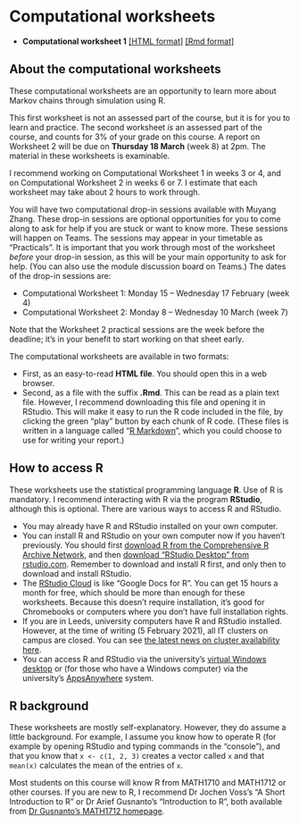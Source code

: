 # Computational worksheets  {.unnumbered #computing}




::: {.mysched}
* **Computational worksheet 1** [[HTML format]](C1.html) [[Rmd format]](C1.Rmd)
:::


## About the computational worksheets {.unnumbered #C-about}

These computational worksheets are an opportunity to learn more about Markov chains through simulation using R.

This first worksheet is not an assessed part of the course, but it is for you to learn and practice.  The second worksheet *is* an assessed part of the course, and counts for 3% of your grade on this course. A report on Worksheet 2 will be due on **Thursday 18 March** (week 8) at 2pm. The material in these worksheets is examinable.

I recommend working on Computational Worksheet 1 in weeks 3 or 4, and on Computational Worksheet 2 in weeks 6 or 7. I estimate that each worksheet may take about 2 hours to work through.

You will have two computational drop-in sessions available with Muyang Zhang. These drop-in sessions are optional opportunities for you to come along to ask for help if you are stuck or want to know more. These sessions will happen on Teams. The sessions may appear in your timetable as "Practicals". It is important that you work through most of the worksheet *before* your drop-in session, as this will be your main opportunity to ask for help. (You can also use the module discussion board on Teams.) The dates of the drop-in sessions are:

* Computational Worksheet 1: Monday 15 -- Wednesday 17 February (week 4)
* Computational Worksheet 2: Monday 8 -- Wednesday 10 March (week 7)

Note that the Worksheet 2 practical sessions are the week before the deadline; it's in your benefit to start working on that sheet early.

The computational worksheets are available in two formats:

* First, as an easy-to-read **HTML file**. You should open this in a web browser.
* Second, as a file with the suffix **.Rmd**. This can be read as a plain text file. However, I recommend downloading this file and opening it in RStudio. This will make it easy to run the R code included in the file, by clicking the green "play" button by each chunk of R code. (These files is written in a language called "[R Markdown](https://www.stat.cmu.edu/~cshalizi/rmarkdown/)", which you could choose to use for writing your report.)





## How to access R  {.unnumbered #R-access}

These worksheets use the statistical programming language **R**. Use of R is mandatory. I recommend interacting with R via the program **RStudio**, although this is optional. There are various ways to access R and RStudio.

* You may already have R and RStudio installed on your own computer.
* You can install R and RStudio on your own computer now if you haven't previously. You should first [download R from the Comprehensive R Archive Network](https://cran.rstudio.com/), and then [download "RStudio Desktop" from rstudio.com](https://rstudio.com/products/rstudio/download/#download). Remember to download and install R first, and only then to download and install RStudio.
* The [RStudio Cloud](https://rstudio.cloud/) is like "Google Docs for R". You can get 15 hours a month for free, which should be more than enough for these worksheets. Because this doesn't require installation, it's good for Chromebooks or computers where you don't have full installation rights.
* If you are in Leeds, university computers have R and RStudio installed. However, at the time of writing (5 February 2021), all IT clusters on campus are closed. You can see [the latest news on cluster availability here](https://leeds.service-now.com/it?id=clusters).
* You can access R and RStudio via the university's [virtual Windows desktop](https://it.leeds.ac.uk/it?id=kb_article&sysparm_article=KB0014548) or (for those who have a Windows computer) via the university's [AppsAnywhere](https://it.leeds.ac.uk/it?id=kb_article&sysparm_article=KB0014827) system.



## R background  {.unnumbered #R-background}

These worksheets are mostly self-explanatory. However, they do assume a little background. For example, I assume you know how to operate R (for example by opening RStudio and typing commands in the "console"), and that you know that `x <- c(1, 2, 3)` creates a vector called `x` and that `mean(x)` calculates the mean of the entries of `x`.

Most students on this course will know R from MATH1710 and MATH1712 or other courses. If you are new to R, I recommend Dr Jochen Voss's "A Short Introduction to R" or Dr Arief Gusnanto's "Introduction to R", both available from [Dr Gusnanto's MATH1712 homepage](http://www1.maths.leeds.ac.uk/~arief/MATH1712/index.html).





